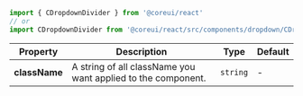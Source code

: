 
```jsx
import { CDropdownDivider } from '@coreui/react'
// or
import CDropdownDivider from '@coreui/react/src/components/dropdown/CDropdownDivider'
```

| Property | Description | Type | Default |
| --- | --- | --- | --- |
| **className** | A string of all className you want applied to the component. | `string` | - |
